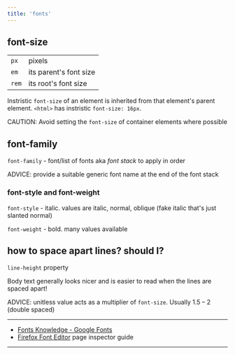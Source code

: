 ```yaml
---
title: 'fonts'
---
```


## font-size

|     |     |
| --- | --- |
| `px` | pixels |
| `em` | its parent's font size |
| `rem` | its root's font size |

Instristic `font-size` of an element is inherited from that element's parent element. 
`<html>` has instristic `font-size: 16px`.

<span is-="badge" class="caution">CAUTION:</span> Avoid setting the `font-size` of container elements where possible

## font-family

`font-family` -  font/list of fonts aka *font stack* to apply in order

<span is-="badge" class="advice">ADVICE:</span> provide a suitable generic font name at the end of the font stack

### font-style and font-weight

`font-style`  - italic. values are italic, normal, oblique (fake italic that's just slanted normal)

`font-weight` - bold. many values available 

## how to space apart lines? should I?

`line-height` property

Body text generally looks nicer and is easier to read when the lines are spaced apart!

<span is-="badge" class="advice">ADVICE:</span> unitless value acts as a multiplier of `font-size`.
Usually 1.5 – 2 (double spaced)

---

- [Fonts Knowledge - Google Fonts](https://fonts.google.com/knowledge)
- [Firefox Font Editor](https://firefox-source-docs.mozilla.org/devtools-user/page_inspector/how_to/edit_fonts/index.html) page inspector guide

---